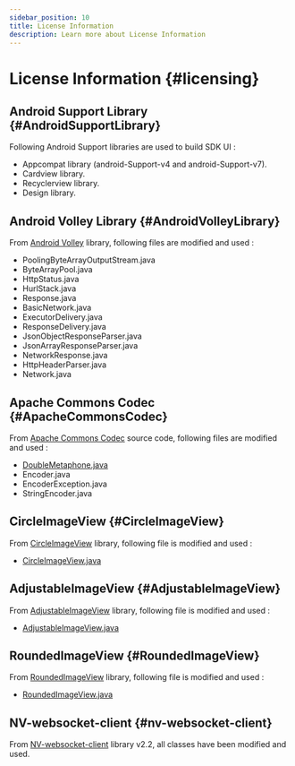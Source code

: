 ```yaml
---
sidebar_position: 10
title: License Information
description: Learn more about License Information
---
```




# License Information {#licensing}


## Android Support Library {#AndroidSupportLibrary}

Following Android Support libraries are used to build SDK UI :

* Appcompat library (android-Support-v4 and android-Support-v7).
* Cardview library.
* Recyclerview library.
* Design library.

## Android Volley Library {#AndroidVolleyLibrary}

From [Android Volley](https://github.com/mcxiaoke/android-volley/tree/master/src/main/java/com/android/volley) library, following files are modified and used :

* PoolingByteArrayOutputStream.java
* ByteArrayPool.java
* HttpStatus.java
* HurlStack.java
* Response.java
* BasicNetwork.java
* ExecutorDelivery.java
* ResponseDelivery.java
* JsonObjectResponseParser.java
* JsonArrayResponseParser.java
* NetworkResponse.java
* HttpHeaderParser.java
* Network.java

## Apache Commons Codec {#ApacheCommonsCodec}

From [Apache Commons Codec](https://commons.apache.org/proper/commons-codec/apidocs/overview-summary.html) source code, following files are modified and used :

* [DoubleMetaphone.java](https://commons.apache.org/proper/commons-codec/apidocs/src-html/org/apache/commons/codec/language/DoubleMetaphone.html)
* Encoder.java
* EncoderException.java
* StringEncoder.java

## CircleImageView {#CircleImageView}

From [CircleImageView](https://github.com/hdodenhof/CircleImageView) library, following file is modified and used :

* [CircleImageView.java](https://github.com/hdodenhof/CircleImageView/blob/master/circleimageview/src/main/java/de/hdodenhof/circleimageview/CircleImageView.java)

## AdjustableImageView {#AdjustableImageView}

From [AdjustableImageView](https://github.com/nuuneoi/AdjustableImageView) library, following file is modified and used :

* [AdjustableImageView.java](https://github.com/nuuneoi/AdjustableImageView/blob/master/adjustable-imageview/src/main/java/com/inthecheesefactory/thecheeselibrary/widget/AdjustableImageView.java)

## RoundedImageView {#RoundedImageView}

From [RoundedImageView](https://github.com/vinc3m1/RoundedImageView) library, following file is modified and used :

* [RoundedImageView.java](https://github.com/vinc3m1/RoundedImageView/blob/master/roundedimageview/src/main/java/com/makeramen/roundedimageview/RoundedImageView.java)

## NV-websocket-client {#nv-websocket-client}

From [NV-websocket-client](https://github.com/TakahikoKawasaki/nv-websocket-client) library v2.2, all classes have been modified and used.
